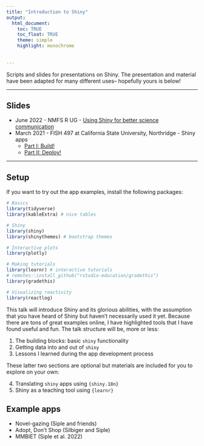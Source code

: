 ```yaml
---
title: "Introduction to Shiny"
output: 
  html_document:
    toc: TRUE
    toc_float: TRUE
    theme: simple
    highlight: monochrome
    
  
---
```


Scripts and slides for presentations on Shiny. The presentation and material have been adapted for many different uses-- hopefully yours is below!

--- 

## Slides

* June 2022 - NMFS R UG - [Using Shiny for better science communication](presentations/shiny-slides-nmfsrug.html)
* March 2021 - FISH 497 at California State University, Northridge - Shiny apps
  * [Part I: Build!](presentations/shiny-slides-497-part1.html)
  * [Part II: Deploy!](presentations/shiny-slides-497-part2.html)

---
## Setup

If you want to try out the app examples, install the following packages:

```r
# Basics
library(tidyverse)
library(kableExtra) # nice tables

# Shiny
library(shiny)
library(shinythemes) # bootstrap themes

# Interactive plots
library(plotly) 

# Making tutorials
library(learnr) # interactive tutorials
# remotes::install_github("rstudio-education/gradethis")
library(gradethis)

# Visualizing reactivity
library(reactlog)
```

This talk will introduce Shiny and its glorious abilities, with the assumption that you have heard of Shiny but haven't necessarily used it yet. Because there are tons of great examples online, I have highlighted tools that I have found useful and fun. The talk structure will be, more or less:

1. The building blocks: basic `shiny` functionality
2. Getting data into and out of `shiny`
3. Lessons I learned during the app development process

These latter two sections are optional but materials are included for you to explore on your own:

4. Translating `shiny` apps using `{shiny.18n}`
5. Shiny as a teaching tool using `{learnr}` 

## Example apps

* Novel-gazing (Siple and friends)
* Adopt, Don't Shop (Silbiger and Siple)
* MMBIET (Siple et al. 2022)
